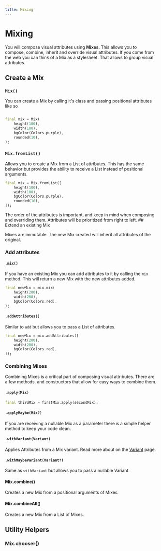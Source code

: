```yaml
---
title: Mixing
---
```




# Mixing

You will compose visual attributes using **Mixes**. This allows you to compose, combine, inherit and override visual attributes. If you come from the web you can think of a Mix as a stylesheet. That allows to group visual attributes.

## Create a Mix

### `Mix()`

You can create a Mix by calling it's class and passing positional attributes like so

```dart

final mix = Mix(
    height(100),
    width(100),
    bgColor(Colors.purple),
    rounded(10),
);

```

### `Mix.fromList()`

Allows you to create a Mix from a List of attributes. This has the same behavior but provides the ability to receive a List instead of positional arguments.

```dart
final mix = Mix.fromList([
    height(100),
    width(100),
    bgColor(Colors.purple),
    rounded(10),
]);
```

<Callout emoji="⚠️">
  The order of the attributes is important, and keep in mind when composing and
  overriding them. Attributes will be prioritized from right to left.
</Callout>
## Extend an existing Mix

Mixes are immutable. The new Mix created will inherit all attributes of the original.

### Add attributes

#### `.mix()`

If you have an existing Mix you can add attributes to it by calling the `mix` method. This will return a new Mix with the new attributes added.

```dart
final newMix = mix.mix(
    height(200),
    width(200),
    bgColor(Colors.red),
);
```

#### `.addAttributes()`

Similar to `add` but allows you to pass a List of attributes.

```dart
final newMix = mix.addAttributes([
    height(200),
    width(200),
    bgColor(Colors.red),
]);
```

### Combining Mixes

Combining Mixes is a critical part of composing visual attributes. There are a few methods, and constructors that allow for easy ways to combine them.

#### `.apply(Mix)`

```dart
final thirdMix = firstMix.apply(secondMix);
```

#### `.applyMaybe(Mix?)`

If you are receiving a nullable Mix as a parameter there is a simple helper method to keep your code clean.

#### `.withVariant(Variant)`

Applies Attributes from a Mix variant. Read more about on the [Variant](/docs/variant) page.

#### `.withMaybeVariant(Variant?)`

Same as `withVariant` but allows you to pass a nullable Variant.

#### Mix.combine()

Creates a new Mix from a positional arguments of Mixes.

#### Mix.combineAll()

Creates a new Mix from a List of Mixes.

## Utility Helpers

### Mix.chooser()
